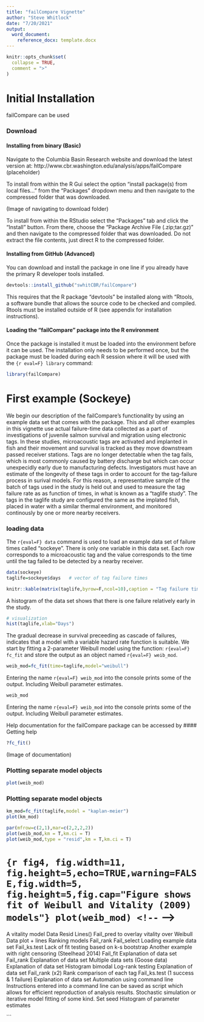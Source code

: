 ```yaml
---
title: "failCompare Vignette"
author: "Steve Whitlock"
date: "7/20/2021"
output:
  word_document:
    reference_docx: template.docx
---
```


```r
knitr::opts_chunk$set(
  collapse = TRUE,
  comment = ">"
)
```

# Initial Installation

failCompare can be used

### Download

#### Installing from binary (Basic)

Navigate to the Columbia Basin Research website and download the latest version at: http://www.cbr.washington.edu/analysis/apps/failCompare
(placeholder)

To install from within the R Gui select the option "install package(s) from local files..." from the "Packages" dropdown menu and then navigate to the compressed folder that was downloaded.

(Image of navigating to download folder)

To install from within the RStudio select the "Packages" tab and click the "Install" button. From there, choose the "Package Archive File (.zip;tar.gz)" and then navigate to the compressed folder that was downloaded. Do not extract the file contents, just direct R to the compressed folder.

#### Installing from GitHub (Advanced)

You can download and install the package in one line if you already have the primary R developer tools installed. 
```r
devtools::install_github("swhitCBR/failCompare")
```
This requires that the R package "devtools" be installed along with "Rtools, a software bundle that allows the source code to be checked and compiled. Rtools must be installed outside of R (see appendix for installation instructions).

#### Loading the "failCompare" package into the R environment

Once the package is installed it must be loaded into the environment before it can be used. The installation only needs to be performed once, but the package must be loaded during each R session where it will be used with the `{r eval=F} library` command:
```r
library(failCompare)
```

# First example (Sockeye)
We begin our description of the failCompare's functionality by using an example data set that comes with the package. This and all other examples in this vignette use actual failure-time data collected as a part of investigations of juvenile salmon survival and migration using electronic tags. In these studies, microacoustic tags are activated and implanted in fish and their movement and survival is tracked as they move downstream passed receiver stations. Tags are no longer detectable when the tag fails, which is most commonly caused by battery discharge but which can occur unexpecidly early due to manufacturing defects.  Investigators must have an estimate of the longevity of these tags in order to account for the tag-failure process in surival models. For this reason, a representative sample of the batch of tags used in the study is held out and used to measure the tag failure rate as as function of times, in what is known as a "taglife study". The tags in the taglife study are configured the same as the implated fish, placed in water with a similar thermal environment, and monitored continously by one or more nearby receivers.

### loading data

The `r{eval=F} data` command is used to load an example data set of failure times called "sockeye". There is only one variable in this data set. Each row corresponds to a microacoustic tag and the value corresponds to the time until the tag failed to be detected by a nearby receiver.

```r
data(sockeye)
taglife=sockeye$days   # vector of tag failure times
```


```r
knitr::kable(matrix(taglife,byrow=F,ncol=10),caption = "Tag failure times in ascending order")
```

A histogram of the data set shows that there is one failure relatively early in the study. 
```r
# visualization
hist(taglife,xlab="Days")
```

The gradual decrease in survival preceeding as cascade of failures, indicates that a model with a variable hazard rate function is suitable. We start by fitting a 2-parameter Weibull model using the function: `r{eval=F} fc_fit` and store the output as an object named `r{eval=F} weib_mod`.

```r
weib_mod=fc_fit(time=taglife,model="weibull")
```

Entering the name `r{eval=F} weib_mod` into the console prints some of the output. Including Weibull parameter estimates.
```r
weib_mod
```

Entering the name `r{eval=F} weib_mod` into the console prints some of the output. Including Weibull parameter estimates.

Help documentation for the failCompare package can be accessed by
#### Getting help
```r
?fc_fit()
```
(Image of documentation)

### Plotting separate model objects

```r
plot(weib_mod)
```
### Plotting separate model objects

```r
km_mod=fc_fit(taglife,model = "kaplan-meier")
plot(km_mod)
```


```r
par(mfrow=c(2,1),mar=c(2,2,2,2))
plot(weib_mod,km = T,km.ci = T)
plot(weib_mod,type = "resid",km = T,km.ci = T)

```

# ```{r fig4, fig.width=11, fig.height=5,echo=TRUE,warning=FALSE,fig.width=5, fig.height=5,fig.cap="Figure shows fit of Weibull and Vitality (2009) models"}
plot(weib_mod)
<!-- ``` -->

A vitality model
Data
Resid
Lines() Fail_pred to overlay vitality over Weibull
		Data plot + lines
Ranking models
Fail_rank
Fail_select
Loading example data set
Fail_ks.test
		Lack of fit testing based on k-s bootstrap
Another example with right censoring (Steelhead 2014)
Fail_fit
		Explanation of data set
Fail_rank
		Explanation of data set
Multiple data sets (Goose data)
		Explanation of data set
Histogram
		bimodal
Log-rank testing
		Explanation of data set
Fail_rank (x2)
		Rank comparison of each tag
Fail_ks.test (1 success & 1 failure)
		Explanation of data set
Automation using command line
Instructions entered into a command line can be saved as script which allows for efficient reproduction of analysis results.
Stochastic simulation or iterative model fitting of some kind.
		Set seed
		Histogram of parameter estimates


<!-- ```{r single_mod,warning=FALSE} -->

<!-- weib_mod=fc_fit(time=taglife,model="weibull") -->
<!-- weib_mod -->

<!-- vit13_mod=fc_fit(time=taglife,model="vitality.4p") -->
<!-- vit13_mod -->

<!-- ``` -->
<!-- ### Plotting separate model objects -->

<!-- ```{r fig, fig.width=11, fig.height=5,echo=TRUE,warning=FALSE,fig.width=5, fig.height=5,fig.cap="Figure shows fit of Weibull and Vitality (2009) models"} -->

<!--   par(mfrow=c(1,2)) -->
<!--   plot(weib_mod) -->
<!--   plot(vit13_mod) -->
<!-- ``` -->

<!-- ### Creating alternate model sets -->

<!-- ```{r mod sets,warning=FALSE,fig.width=5, fig.height=5} -->

<!-- fmods=fc_fit(taglife,c("weibull","gompertz","gamma","lognormal")) -->
<!-- fmods -->
<!-- par(mfrow=c(1,1)) -->
<!-- plot(fmods) -->
<!-- fc_rank(fmods) -->
<!-- ``` -->

<!-- ### Ranking models -->
<!-- ```{r mod rank,warning=FALSE,fig.width=5, fig.height=5} -->
<!-- fmods_all=fc_fit(taglife,"all") -->
<!-- fmods_all -->
<!-- fmods_all_ranked=fc_rank(fmods_all) -->
<!-- par(mfrow=c(1,1)) -->
<!-- plot(fmods_all_ranked) -->

<!-- plot(fmods_all_ranked,c("vitality.ku","vitality.4p")) -->

<!-- plot(fmods_all_ranked,c("gamma","weibull")) -->

```
